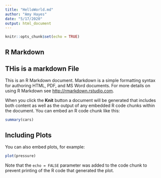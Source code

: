 ```yaml
---
title: "HelloWorld.md"
author: "Amy Hayes"
date: "5/17/2020"
output: html_document
---
```


```r
knitr::opts_chunk$set(echo = TRUE)
```

## R Markdown

## THis is a markdown File

This is an R Markdown document. Markdown is a simple formatting syntax for authoring HTML, PDF, and MS Word documents. For more details on using R Markdown see <http://rmarkdown.rstudio.com>.

When you click the **Knit** button a document will be generated that includes both content as well as the output of any embedded R code chunks within the document. You can embed an R code chunk like this:

```r
summary(cars)
```

## Including Plots

You can also embed plots, for example:

```r
plot(pressure)
```

Note that the `echo = FALSE` parameter was added to the code chunk to prevent printing of the R code that generated the plot.
